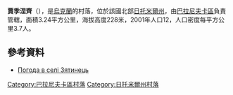 {{coord|50|20|28|N|27|55|9|E|scale:30000|display=title}}

'''賈季涅齊'''（{{lang-uk|Зятинець}}），是[[烏克蘭|烏克蘭]]的村落，位於該國北部[[日托米爾州|日托米爾州]]，由[[巴拉尼夫卡區|巴拉尼夫卡區]]負責管轄，面積3.24平方公里，海拔高度228米，2001年人口12，人口密度每平方公里3.7人。

==參考資料==
* [http://weather.in.ua/ua/zhitomirskaja/9234 Погода в селі Зятинець] {{Wayback|url=http://weather.in.ua/ua/zhitomirskaja/9234 |date=20180701222328 }}

{{DEFAULTSORT:Зятинець}}
[[Category:巴拉尼夫卡區村落|Category:巴拉尼夫卡區村落]]
[[Category:日托米爾州村落|Category:日托米爾州村落]]


{{Zhytomyr-geo-stub}}